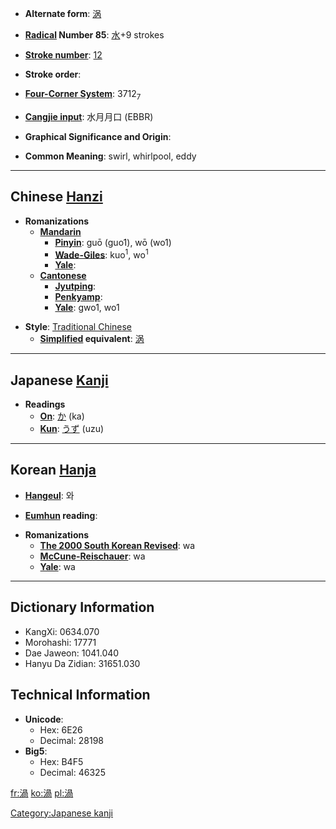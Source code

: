 * '''Alternate form''': [[涡]]

* '''[[Wiktionary:Chinese radical index| Radical]] Number 85''': [[Wiktionary:Chinese radical index 水|水]]+9 strokes

* '''[[Wiktionary:Chinese total strokes index|Stroke number]]''': [[Wiktionary:Chinese total strokes index 12|12]]

* '''Stroke order''': 

* '''[[Wiktionary:Chinese four corner index|Four-Corner System]]''': 3712<sub>7</sub>

* '''[[Wiktionary:Chinese Cangjie index|Cangjie input]]''': 水月月口 (EBBR)

* '''Graphical Significance and Origin''': 

* '''Common Meaning''': swirl, whirlpool, eddy

----

== Chinese [[Hanzi]] ==

* '''Romanizations'''
** '''[[Mandarin]]'''
*** '''[[Pinyin]]''': guō (guo1), wō (wo1)
*** '''[[Wade-Giles]]''': kuo<sup>1</sup>, wo<sup>1</sup>
*** '''[[Yale]]''': 
** '''[[Cantonese]]'''
*** '''[[Jyutping]]''':
*** '''[[Penkyamp]]''': 
*** '''[[Yale]]''': gwo1, wo1

* '''Style''': [[Traditional Chinese]] 
** '''[[Simplified Chinese|Simplified]] equivalent''': [[涡]]


----

== Japanese [[Kanji]] ==

* '''Readings'''
** '''[[On]]''': [[か]] (ka)
** '''[[Kun]]''': [[うず]] (uzu)

[[Category:Japanese kanji]]
----

== Korean [[Hanja]] ==

* '''[[Hangeul]]''': 와

* '''[[Eumhun]] reading''': 

* '''Romanizations'''
** '''[[The 2000 South Korean Revised Romanization|The 2000 South Korean Revised]]''': wa
** '''[[McCune-Reischauer]]''': wa
** '''[[Yale]]''': wa

----

== Dictionary Information ==

* KangXi: 0634.070
* Morohashi: 17771
* Dae Jaweon: 1041.040
* Hanyu Da Zidian: 31651.030

== Technical Information ==

* '''Unicode''':
** Hex: 6E26
** Decimal: 28198
* '''Big5''':
** Hex: B4F5
** Decimal: 46325

[[fr:渦]]
[[ko:渦]]
[[pl:渦]]